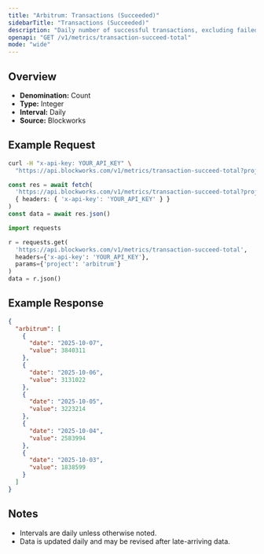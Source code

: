 ```yaml
---
title: "Arbitrum: Transactions (Succeeded)"
sidebarTitle: "Transactions (Succeeded)"
description: "Daily number of successful transactions, excluding failed transactions."
openapi: "GET /v1/metrics/transaction-succeed-total"
mode: "wide"
---
```


## Overview

- **Denomination:** Count
- **Type:** Integer
- **Interval:** Daily
- **Source:** Blockworks

## Example Request

<CodeGroup>

```bash cURL
curl -H "x-api-key: YOUR_API_KEY" \
  "https://api.blockworks.com/v1/metrics/transaction-succeed-total?project=arbitrum"
```

```typescript TypeScript
const res = await fetch(
  'https://api.blockworks.com/v1/metrics/transaction-succeed-total?project=arbitrum',
  { headers: { 'x-api-key': 'YOUR_API_KEY' } }
)
const data = await res.json()
```

```python Python
import requests

r = requests.get(
  'https://api.blockworks.com/v1/metrics/transaction-succeed-total',
  headers={'x-api-key': 'YOUR_API_KEY'},
  params={'project': 'arbitrum'}
)
data = r.json()
```

</CodeGroup>

## Example Response

```json
{
  "arbitrum": [
    {
      "date": "2025-10-07",
      "value": 3840311
    },
    {
      "date": "2025-10-06",
      "value": 3131022
    },
    {
      "date": "2025-10-05",
      "value": 3223214
    },
    {
      "date": "2025-10-04",
      "value": 2583994
    },
    {
      "date": "2025-10-03",
      "value": 1838599
    }
  ]
}
```

## Notes
- Intervals are daily unless otherwise noted.
- Data is updated daily and may be revised after late-arriving data.